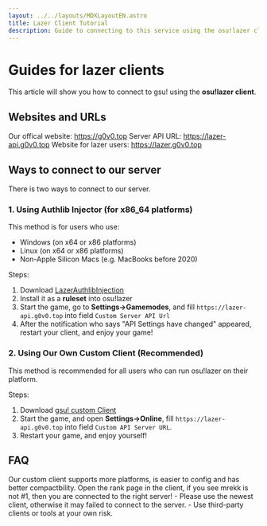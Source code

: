 ```yaml
---
layout: ../../layouts/MDXLayoutEN.astro
title: Lazer Client Tutorial
description: Guide to connecting to this service using the osu!lazer client
---
```


# Guides for lazer clients

This article will show you how to connect to gsu! using the **osu!lazer client**.

## Websites and URLs

Our offical website: https://g0v0.top
Server API URL: https://lazer-api.g0v0.top
Website for lazer users: https://lazer.g0v0.top

## Ways to connect to our server

There is two ways to connect to our server.

### 1. Using Authlib Injector (for x86_64 platforms)

This method is for users who use:
- Windows (on x64 or x86 platforms)
- Linux (on x64 or x86 platforms)
- Non-Apple Silicon Macs (e.g. MacBooks before 2020)

Steps:
1. Download [LazerAuthlibInjection](https://github.com/MingxuanGame/LazerAuthlibInjection/releases/latest)
2. Install it as a **ruleset** into osu!lazer
3. Start the game, go to **Settings->Gamemodes**, and fill `https://lazer-api.g0v0.top` into field `Custom Server API Url`
4. After the notification who says "API Settings have changed" appeared, restart your client, and enjoy your game!

### 2. Using Our Own Custom Client (**Recommended**)

This method is recommended for all users who can run osu!lazer on their platform.

Steps:
1. Download [gsu! custom Client](https://github.com/GooGuTeam/osu/releases/latest)
2. Start the game, and open **Settings->Online**, fill `https://lazer-api.g0v0.top` into field `Custom API Server URL`.
3. Restart your game, and enjoy yourself!

## FAQ

<Admonition type="info" title="Why We Recommend the Second Method？">
Our custom client supports more platforms, is easier to config and has better compactbility.
</Admonition>

<Admonition type="tip" title="How to ensure you are connected to gsu! ?">
Open the rank page in the client, if you see mrekk is not #1, then you are connected to the right server!
</Admonition>

<Admonition type="warning" title="Notes:">
- Please use the newest client, otherwise it may failed to connect to the server.
- Use third-party clients or tools at your own risk.
</Admonition>

